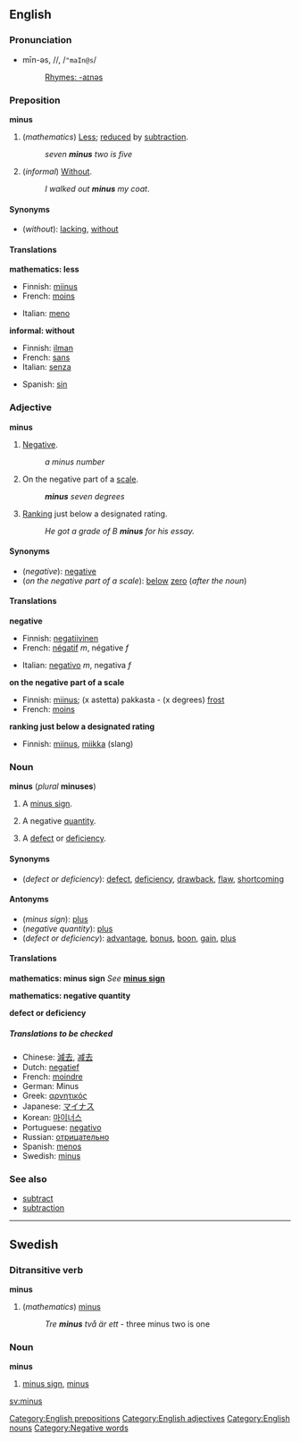 ==English==
===Pronunciation===
*mīn-əs, /{{IPAchar|ˈmaɪnəs}}/, /<tt>"maIn@s</tt>/
*:[[Rhymes:English:-aɪnəs|Rhymes: -aɪnəs]]

===Preposition===
'''minus'''

#(''mathematics'') [[Less]]; [[reduce]]d by [[subtraction]].
#:''seven '''minus''' two is five''
#(''informal'') [[Without]].
#:''I walked out '''minus''' my coat''.

====Synonyms====
*(''without''): [[lacking]], [[without]]

====Translations====

'''mathematics: less'''
{{top}}
*Finnish: [[miinus]]
*French: [[moins]]
{{mid}}
*Italian: [[meno]]
{{bottom}}

'''informal: without'''
{{top}}
*Finnish: [[ilman]]
*French: [[sans]]
*Italian: [[senza]]
{{mid}}
*Spanish: [[sin#Spanish|sin]]
{{bottom}}

===Adjective===
'''minus'''

#{{mathematics}} [[Negative]].
#:''a minus number''
#On the negative part of a [[scale]].
#:'''''minus''' seven degrees''
#[[Rank]]ing just below a designated rating.
#:''He got a grade of B '''minus''' for his essay.''

====Synonyms====
*(''negative''): [[negative]]
*(''on the negative part of a scale''): [[below]] [[zero]] (''after the noun'')

====Translations====

'''negative'''
{{top}}
*Finnish: [[negatiivinen]]
*French: [[négatif]] ''m'', négative ''f''
{{mid}}
*Italian: [[negativo#Italian|negativo]] ''m'', negativa ''f''
{{bottom}}

'''on the negative part of a scale'''
{{top}}
*Finnish: [[miinus]]; (x astetta) pakkasta - (x degrees) [[frost]]
*French: [[moins]]
{{mid}}
{{bottom}}

'''ranking just below a designated rating'''
{{top}}
*Finnish: [[miinus]], [[miikka]] (slang)
{{mid}}
{{bottom}}

===Noun===
'''minus''' (''plural'' '''minuses''')

#{{mathematics}} A [[minus sign]].
#{{mathematics}} A negative [[quantity]].
#A [[defect]] or [[deficiency]].

====Synonyms====
*(''defect or deficiency''): [[defect]], [[deficiency]], [[drawback]], [[flaw]], [[shortcoming]]

====Antonyms====
*(''minus sign''): [[plus]]
*(''negative quantity''): [[plus]]
*(''defect or deficiency''): [[advantage]], [[bonus]], [[boon]], [[gain]], [[plus]]

====Translations====

'''mathematics: minus sign'''
''See'' '''[[minus sign]]'''

'''mathematics: negative quantity'''
{{top}}
{{mid}}
{{bottom}}

'''defect or deficiency'''
{{top}}
{{mid}}
{{bottom}}

=====Translations to be checked=====
<!--Remove this section once all of the translations below have been moved into the tables above.-->
{{checktrans}}

*Chinese: [[減去]], [[减去]]
*Dutch: [[negatief]]
*French: [[moindre]]<!--this means "least", not "minus"-->
*German: Minus
*Greek: [[αρνητικός]]
*Japanese: [[マイナス]]
*Korean: [[마이너스]]
*Portuguese: [[negativo#Portuguese|negativo]]
*Russian: [[отрицательно]]
*Spanish: [[menos]]
*Swedish: [[minus#Swedish|minus]]

===See also===
*[[subtract]]
*[[subtraction]]

----
==Swedish==
===Ditransitive verb===
'''minus'''

#(''mathematics'') [[minus#English|minus]]
#:''Tre '''minus''' två är ett'' - three minus two is one

===Noun===
'''minus'''

#[[minus sign]], [[minus#English|minus]]

[[Category:English prepositions]]
[[Category:English adjectives]]
[[Category:English nouns]]
[[Category:Negative words]]

[[sv:minus]]